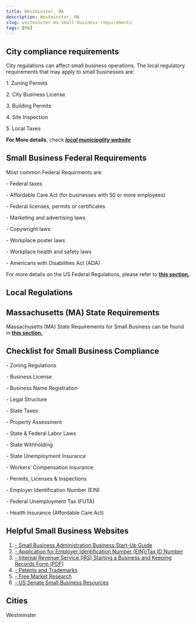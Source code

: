 ```yaml
---
title: Westminster, MA
description: Westminster, MA
slug: westminster-ma-small-business-requirements
tags: [MA]
---
```



<PostMeta category="business-compliance" />

**City compliance requirements**
--------------------------------

City regulations can affect small business operations. The local regulatory requirements that may apply to small businesses are:

1\. Zoning Permits

2\. City Business License

3\. Building Permits

4\. Site Inspection

5\. Local Taxes

**For More details**, check _**[local municipality website](https://westminster-ma.gov)**_

**Small Business Federal Requirements**
---------------------------------------

Most common Federal Requirments are:

\- Federal taxes

\- Affordable Care Act (for businesses with 50 or more employees)

\- Federal licenses, permits or certificates

\- Marketing and advertising laws

\- Copywright laws

\- Workplace poster laws

\- Workplace health and safety laws

\- Americans with Disabilities Act (ADA)

For more details on the US Federal Regulations, please refer to **[this section.](../federal-regulations/)**

Local Regulations
------------------------
**Massachusetts (MA) State Requirements**
-----------------------------------------

Massachusetts (MA) State Requirements for Small Business can be found in [**this section.**](/ma-state-regulations-small-business-requirements)

Checklist for Small Business Compliance
---------------------------------------

\- Zoning Regulations

\- Business License

\- Business Name Registration

\- Legal Structure

\- State Taxes

\- Property Assessment

\- State & Federal Labor Laws

\- State Withholding

\- State Unemployment Insurance

\- Workers’ Compensation Insurance

\- Permits, Licenses & Inspections

\- Employer Identification Number (EIN)

\- Federal Unemployment Tax (FUTA)

\- Health Insurance (Affordable Care Act)

Helpful Small Business Websites
-------------------------------

1.  [\- Small Business Administration Business Start-Up Guide](https://www.sba.gov/business-guide)
2.  [\- Application for Employer Identification Number (EIN)/Tax ID Number](https://www.irs.gov/businesses/small-businesses-self-employed/apply-for-an-employer-identification-number-ein-online)
3.  [\- Internal Revenue Service (IRS) Starting a Business and Keeping Records Form (PDF)](https://www.irs.gov/pub/irs-pdf/p583.pdf)
4.  [\- Patents and Trademarks](https://www.uspto.gov/)
5.  [\- Free Market Research](https://www.sba.gov/blogs/)
6.  [\- US Senate Small Business Resources](https://www.sbc.senate.gov/public/index.cfm/resources)

Cities
-----------------------------------------
Westminster
